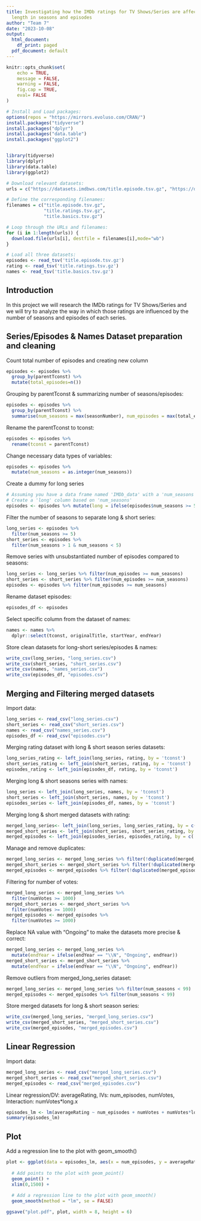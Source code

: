 ```yaml
---
title: Investigating how the IMDb ratings for TV Shows/Series are affected by their
  length in seasons and episodes
author: "Team 7"
date: "2023-10-08"
output:
  html_document:
    df_print: paged
  pdf_document: default
---
```


```r
knitr::opts_chunk$set(
	echo = TRUE,
	message = FALSE,
	warning = FALSE,
	fig.cap = TRUE,
	eval= FALSE
)
```

```r
# Install and Load packages:
options(repos = "https://mirrors.evoluso.com/CRAN/")  
install.packages("tidyverse")
install.packages("dplyr")
install.packages("data.table")
install.packages("ggplot2")


library(tidyverse)
library(dplyr)
library(data.table)
library(ggplot2)
```

```r
# Download relevant datasets: 
urls = c("https://datasets.imdbws.com/title.episode.tsv.gz", "https://datasets.imdbws.com/title.ratings.tsv.gz", "https://datasets.imdbws.com/title.basics.tsv.gz")

# Define the corresponding filenames: 
filenames = c("title.episode.tsv.gz",
              "title.ratings.tsv.gz",
              "title.basics.tsv.gz")

# Loop through the URLs and filenames: 
for (i in 1:length(urls)) {
  download.file(urls[i], destfile = filenames[i],mode="wb")
}

# Load all three datasets: 
episodes <- read_tsv('title.episode.tsv.gz')
rating <- read_tsv('title.ratings.tsv.gz')
names <- read_tsv('title.basics.tsv.gz')
```

## Introduction

In this project we will research the IMDb ratings for TV Shows/Series and we will try to analyze the way in which those ratings are influenced by the number of seasons and episodes of each series.


## Series/Episodes & Names Dataset preparation and cleaning

Count total number of episodes and creating new column
```r
episodes <- episodes %>% 
  group_by(parentTconst) %>% 
  mutate(total_episodes=n())
```

Grouping by parentTconst & summarizing number of seasons/episodes:
```r
episodes <- episodes %>% 
  group_by(parentTconst) %>% 
  summarise(num_seasons = max(seasonNumber), num_episodes = max(total_episodes))
```

Rename the parentTconst to tconst:
```r
episodes <- episodes %>% 
  rename(tconst = parentTconst)
```

Change necessary data types of variables: 
```r
episodes <- episodes %>% 
  mutate(num_seasons = as.integer(num_seasons))
```

Create a dummy for long series
```r
# Assuming you have a data frame named 'IMDb_data' with a 'num_seasons' column
# Create a 'long' column based on 'num_seasons'
episodes <- episodes %>% mutate(long = ifelse(episodes$num_seasons >= 5, 1, 0))
```

Filter the number of seasons to separate long & short series: 
```r
long_series <- episodes %>%
  filter(num_seasons >= 5)
short_series <- episodes %>% 
  filter(num_seasons > 1 & num_seasons < 5)
```

Remove series with unsubstantiated number of episodes compared to seasons:
```r
long_series <- long_series %>% filter(num_episodes >= num_seasons)
short_series <- short_series %>% filter(num_episodes >= num_seasons)
episodes <- episodes %>% filter(num_episodes >= num_seasons)
```

Rename dataset episodes:
```r
episodes_df <- episodes
```

Select specific column from the dataset of names: 
```r
names <- names %>%
  dplyr::select(tconst, originalTitle, startYear, endYear)
```

Store clean datasets for long-short series/episodes & names: 
```r
write_csv(long_series, "long_series.csv")
write_csv(short_series, "short_series.csv")
write_csv(names, "names_series.csv")
write_csv(episodes_df, "episodes.csv")
```

## Merging and Filtering merged datasets

Import data:
```r
long_series <- read_csv("long_series.csv")
short_series <- read_csv("short_series.csv")
names <- read_csv("names_series.csv")
episodes_df <- read_csv("episodes.csv")
```

Merging rating dataset with long & short season series datasets:
```r
long_series_rating <- left_join(long_series, rating, by = 'tconst')
short_series_rating <- left_join(short_series, rating, by = 'tconst')
episodes_rating <- left_join(episodes_df, rating, by = 'tconst')
```

Merging long & short seasons series with names:
```r
long_series <- left_join(long_series, names, by = 'tconst')
short_series <- left_join(short_series, names, by = 'tconst')
episodes_series <- left_join(episodes_df, names, by = 'tconst')
```

Merging long & short merged datasets with rating:
```r
merged_long_series<- left_join(long_series, long_series_rating, by = c('tconst', 'num_seasons', 'num_episodes'))
merged_short_series <- left_join(short_series, short_series_rating, by = c('tconst', 'num_seasons', 'num_episodes'))
merged_episodes <- left_join(episodes_series, episodes_rating, by = c('tconst', 'num_seasons', 'num_episodes'))
```

Manage and remove duplicates: 
```r
merged_long_series <- merged_long_series %>% filter(!duplicated(merged_long_series))
merged_short_series <- merged_short_series %>% filter(!duplicated(merged_short_series))
merged_episodes <- merged_episodes %>% filter(!duplicated(merged_episodes))
```

Filtering for number of votes: 
```r
merged_long_series <- merged_long_series %>% 
  filter(numVotes >= 1000)
merged_short_series <- merged_short_series %>%
  filter(numVotes >= 1000)
merged_episodes <- merged_episodes %>%
  filter(numVotes >= 1000)
```

Replace NA value with "Ongoing" to make the datasets more precise & correct: 
```r
merged_long_series <- merged_long_series %>%
  mutate(endYear = ifelse(endYear == "\\N", "Ongoing", endYear))
merged_short_series <- merged_short_series %>% 
  mutate(endYear = ifelse(endYear == "\\N", "Ongoing", endYear))
```

Remove outliers from merged_long_series dataset: 
```r
merged_long_series <- merged_long_series %>% filter(num_seasons < 99)
merged_episodes <- merged_episodes %>% filter(num_seasons < 99)
```

Store merged datasets for long & short season series: 
```r
write_csv(merged_long_series, "merged_long_series.csv")
write_csv(merged_short_series, "merged_short_series.csv")
write_csv(merged_episodes, "merged_episodes.csv")
```

## Linear Regression

Import data:
```r
merged_long_series <- read_csv("merged_long_series.csv")
merged_short_series <- read_csv("merged_short_series.csv")
merged_episodes <- read_csv("merged_episodes.csv")
```

Linear regression/DV: averageRating, IVs: num_episodes, numVotes, Interaction: numVotes*long.x 
```r
episodes_lm <- lm(averageRating ~ num_episodes + numVotes + numVotes*long.x, data = merged_episodes)
summary(episodes_lm)
```

## Plot 

Add a regression line to the plot with geom_smooth()
```r
plot <- ggplot(data = episodes_lm, aes(x = num_episodes, y = averageRating)) +
  
  # Add points to the plot with geom_point()
  geom_point() +
  xlim(0,1500) +
  
  # Add a regression line to the plot with geom_smooth()
  geom_smooth(method = "lm", se = FALSE)

ggsave("plot.pdf", plot, width = 8, height = 6)
```


